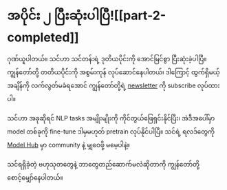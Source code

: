 # အပိုင်း ၂ ပြီးဆုံးပါပြီ![[part-2-completed]]

<CourseFloatingBanner
    chapter={8}
    classNames="absolute z-10 right-0 top-0"
/>

ဂုဏ်ယူပါတယ်။ သင်ဟာ သင်တန်းရဲ့ ဒုတိယပိုင်းကို အောင်မြင်စွာ ပြီးဆုံးခဲ့ပါပြီ။ ကျွန်တော်တို့ တတိယပိုင်းကို အစွမ်းကုန် လုပ်ဆောင်နေပါတယ်၊ ဒါကြောင့် ထွက်ရှိမယ့်အချိန်ကို လက်လွတ်မခံရအောင် ကျွန်တော်တို့ရဲ့ [newsletter](https://huggingface.curated.co/) ကို subscribe လုပ်ထားပါ။

သင်ဟာ အခုဆိုရင် NLP tasks အမျိုးမျိုးကို ကိုင်တွယ်ဖြေရှင်းနိုင်ပြီး၊ အဲဒီအပေါ်မှာ model တစ်ခုကို fine-tune ဒါမှမဟုတ် pretrain လုပ်နိုင်ပါပြီ။ သင်ရဲ့ ရလဒ်တွေကို [Model Hub](https://huggingface.co/models) မှာ community နဲ့ မျှဝေဖို့ မမေ့ပါနဲ့။

သင်ရရှိခဲ့တဲ့ ဗဟုသုတတွေနဲ့ ဘာတွေတည်ဆောက်မလဲဆိုတာကို ကျွန်တော်တို့ စောင့်မျှော်နေပါတယ်။